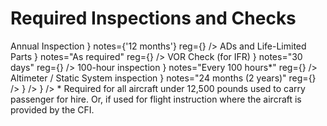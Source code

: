 

# Required Inspections and Checks

<Acronym>
  <AcronymRow
    letter="A"
    title={
      <Link href="/topics/regulations/inspections/annuals">
        Annual Inspection
      </Link>
    }
    notes={'12 months'}
    reg={<Reg part="91.409" />}
  />
  <AcronymRow
    letter="A"
    title={
      <Link href="/topics/regulations/airworthiness-certificate">
        ADs and Life-Limited Parts
      </Link>
    }
    notes="As required"
    reg={<Reg part="91.403" />}
  />
  <AcronymRow
    letter="V"
    title={
      <Link href="/topics/regulations/inspections/vor-checks">
        VOR Check (for IFR)
      </Link>
    }
    notes="30 days"
    reg={<Reg part="91.171" />}
  />
  <AcronymRow
    letter="1"
    title={
      <Link href="/topics/regulations/inspections/100-hour">
        100-hour inspection
      </Link>
    }
    notes="Every 100 hours*"
    reg={<Reg part="91.409" />}
  />
  <AcronymRow
    letter="A"
    title={
      <Link href="/topics/regulations/afms">
        Altimeter / Static System inspection
      </Link>
    }
    notes="24 months (2 years)"
    reg={<Reg part="91.411" />}
  />
  <AcronymRow
    letter="T"
    title="Transponder"
    notes="24 months (2 years)"
    reg={<Reg part="91.413" />}
  />
  <AcronymRow
    letter="E"
    title="ELT Inspection"
    notes="12 months"
    reg={<Reg part="91.207" />}
  />
</Acronym>

<Footnotes>
  * Required for all aircraft under 12,500 pounds used to carry passenger for
  hire. Or, if used for flight instruction where the aircraft is provided by the
  CFI.
</Footnotes>
